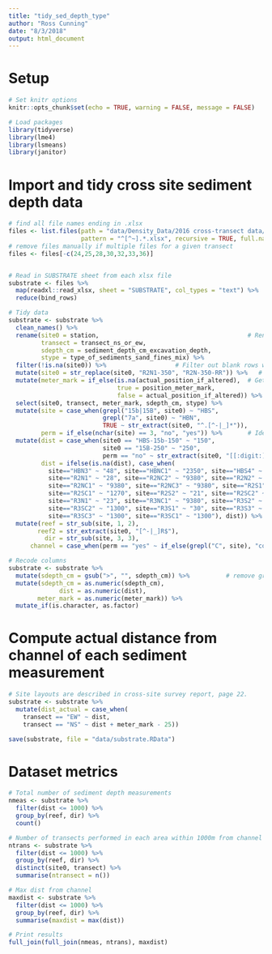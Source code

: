 ```yaml
---
title: "tidy_sed_depth_type"
author: "Ross Cunning"
date: "8/3/2018"
output: html_document
---
```


# Setup
```r
# Set knitr options
knitr::opts_chunk$set(echo = TRUE, warning = FALSE, message = FALSE)
```

```r
# Load packages
library(tidyverse)
library(lme4)
library(lsmeans)
library(janitor)
```

# Import and tidy cross site sediment depth data
```r
# find all file names ending in .xlsx 
files <- list.files(path = "data/Density_Data/2016 cross-transect data/Entered Data/",
                    pattern = "^[^~].*.xlsx", recursive = TRUE, full.names = TRUE)
# remove files manually if multiple files for a given transect
files <- files[-c(24,25,28,30,32,33,36)]


# Read in SUBSTRATE sheet from each xlsx file
substrate <- files %>%
  map(readxl::read_xlsx, sheet = "SUBSTRATE", col_types = "text") %>%    # read in all files individually
  reduce(bind_rows)

# Tidy data
substrate <- substrate %>%
  clean_names() %>%
  rename(site0 = station,                                         # Rename columns
         transect = transect_ns_or_ew,
         sdepth_cm = sediment_depth_cm_excavation_depth,
         stype = type_of_sediments_sand_fines_mix) %>%
  filter(!is.na(site0)) %>%                   # Filter out blank rows without site name
  mutate(site0 = str_replace(site0, "R2N1-350", "R2N-350-RR")) %>%   # Fix error in site coding
  mutate(meter_mark = if_else(is.na(actual_position_if_altered),  # Get meter mark, actual pos if altered
                              true = position_meter_mark,
                              false = actual_position_if_altered)) %>%
  select(site0, transect, meter_mark, sdepth_cm, stype) %>%
  mutate(site = case_when(grepl("15b|15B", site0) ~ "HBS", 
                          grepl("7a", site0) ~ "HBN",
                          TRUE ~ str_extract(site0, "^.[^-|_]*")),                   # Get base site name
         perm = if_else(nchar(site) == 3, "no", "yes")) %>%       # Identify permanent sites vs. non
  mutate(dist = case_when(site0 == "HBS-15b-150" ~ "150",
                          site0 == "15B-250" ~ "250",
                          perm == "no" ~ str_extract(site0, "[[:digit:]]{2,3}")),
         dist = ifelse(is.na(dist), case_when(  
           site=="HBN3" ~ "48", site=="HBNC1" ~ "2350", site=="HBS4" ~ "32", site=="HBSC1" ~ "1650",
           site=="R2N1" ~ "28", site=="R2NC2" ~ "9380", site=="R2N2" ~ "18",
           site=="R2NC1" ~ "9380", site=="R2NC3" ~ "9380", site=="R2S1" ~ "23",
           site=="R2SC1" ~ "1270", site=="R2S2" ~ "21", site=="R2SC2" ~ "1270",
           site=="R3N1" ~ "23", site=="R3NC1" ~ "9380", site=="R3S2" ~ "21",
           site=="R3SC2" ~ "1300", site=="R3S1" ~ "30", site=="R3S3" ~ "30",
           site=="R3SC3" ~ "1300", site=="R3SC1" ~ "1300"), dist)) %>%
  mutate(reef = str_sub(site, 1, 2), 
        reef2 = str_extract(site0, "[^-|_]R$"),
          dir = str_sub(site, 3, 3),
      channel = case_when(perm == "yes" ~ if_else(grepl("C", site), "control", "channelside")))

# Recode columns
substrate <- substrate %>%
  mutate(sdepth_cm = gsub(">", "", sdepth_cm)) %>%          # remove greater-than sign          
  mutate(sdepth_cm = as.numeric(sdepth_cm),
              dist = as.numeric(dist),
        meter_mark = as.numeric(meter_mark)) %>%
  mutate_if(is.character, as.factor)

```

# Compute actual distance from channel of each sediment measurement
```r
# Site layouts are described in cross-site survey report, page 22.
substrate <- substrate %>%
  mutate(dist_actual = case_when(
    transect == "EW" ~ dist,
    transect == "NS" ~ dist + meter_mark - 25))
```


```r
save(substrate, file = "data/substrate.RData")
```

# Dataset metrics
```r

# Total number of sediment depth measurements
nmeas <- substrate %>%
  filter(dist <= 1000) %>%
  group_by(reef, dir) %>%
  count()

# Number of transects performed in each area within 1000m from channel
ntrans <- substrate %>%
  filter(dist <= 1000) %>%
  group_by(reef, dir) %>%
  distinct(site0, transect) %>%
  summarise(ntransect = n())

# Max dist from channel
maxdist <- substrate %>%
  filter(dist <= 1000) %>%
  group_by(reef, dir) %>%
  summarise(maxdist = max(dist))

# Print results
full_join(full_join(nmeas, ntrans), maxdist)
```

